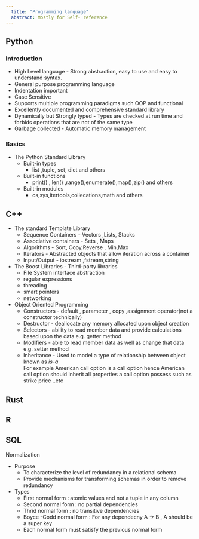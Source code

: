 ```yaml
---
  title: "Programming language"
  abstract: Mostly for Self- reference
---
```


## Python

### Introduction

-   High Level language - Strong abstraction, easy to use and easy to understand syntax.
-   General purpose programming language
-   Indentation important
-   Case Sensitive
-   Supports multiple programming paradigms such OOP and functional
-   Excellently documented and comprehensive standard library
-   Dynamically but Strongly typed - Types are checked at run time and forbids operations that are not of the same type
-   Garbage collected - Automatic memory management

### Basics

-   The Python Standard Library
    -   Built-in types
        -   list ,tuple, set, dict and others
    -   Built-in functions
        -   print() , len() ,range(),enumerate(),map(),zip() and others
    -   Built-in modules
        -   os,sys,itertools,collecations,math and others

## C++
- The standard Template Library
   - Sequence Containers - Vectors ,Lists, Stacks
   - Associative containers - Sets , Maps
   - Algorithms - Sort, Copy,Reverse , Min,Max
   - Iterators - Abstracted objects that allow iteration across a container
   - Input/Output - iostream ,fstream,string

- The Boost Libraries - Third-party libraries
    - File System interface abstraction
    - regular expressions
    - threading
    - smart pointers
    - networking

- Object Oriented Programming
    - Constructors - default , parameter , copy ,assignment operator(not a constructor technically)
     - Destructor - deallocate any memory allocated upon object creation
     - Selectors  - ability to read member data and provide calculations based upon the data e.g. getter method
     - Modifiers - able to read member data as well as change that data e.g. setter method
     - Inheritance - Used to model a type of relationship between object known as <i> is-a </i> </br>
     For example American call option is a call option hence American call option should inherit all properties a call option possess such as strike price ..etc
     
## Rust

## R

## SQL

Normalization

-   Purpose
    -   To characterize the level of redundancy in a relational schema
    -   Provide mechanisms for transforming schemas in order to remove redundancy
-   Types
    -   First normal form : atomic values and not a tuple in any column
    -   Second normal form : no partial dependencies
    -   Thrid normal form : no transitive dependencies
    -   Boyce -Codd normal form : For any dependecny A -\> B , A should be a super key
    -   Each normal form must satisfy the previous normal form
